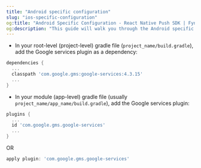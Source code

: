 ```yaml
---
title: "Android specific configuration"
slug: "ios-specific-configuration"
og:title: "Android Specific Configuration - React Native Push SDK | Fyno Documentation"
og:description: "This guide will walk you through the Android specific configuration required to get your app ready for push notifications."
---
```


- In your root-level (project-level) gradle file (`project_name/build.gradle`), add the Google services plugin as a dependency:

```dart title="project_name/build.gradle" wordWrap
dependencies {
  ...
  classpath 'com.google.gms:google-services:4.3.15'
  ...
}
```

- In your module (app-level) gradle file (usually `project_name/app_name/build.gradle`), add the Google services plugin:

```dart title="project_name/app_name/build.gradle" wordWrap
plugins {
  ...
  id 'com.google.gms.google-services'
  ...
}
```

OR

```dart title="project_name/app_name/build.gradle" wordWrap
apply plugin: 'com.google.gms.google-services'
```
